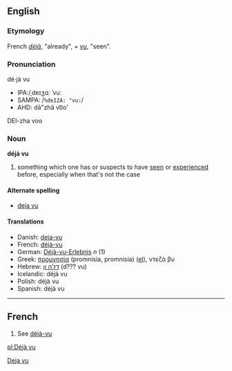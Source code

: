 ==English==
===Etymology===
French ''[[déjà]]'', "already", + ''[[vu]]'', "seen".
===Pronunciation===
dé·jà vu
*IPA:/ˌdeɪʒɑː ˈvuː
*SAMPA: /<tt>%deIZA: "vu:</tt>/
*AHD: dā"zhä vo͞o'
DEI-zha voo



===Noun===
'''déjà vu'''
# something which one has or suspects to have [[see]]n or [[experience]]d before, especially when that's not the case

====Alternate spelling====
*[[deja vu]]

====Translations====
*Danish: [[deja-vu]]
*French: [[déjà-vu]]
*German: [[Déjà-vu-Erlebnis]] ''n'' (1)
*Greek: [[προμνησία]] (promnisia, promnisía) ([[:el:Προμνησία|el]]), ντεζά βυ
*Hebrew: [[דז'ה וו]] (d??? vu)
*Icelandic: déjà vu
*Polish: déjà vu
*Spanish: déjà vu

[[Category:English words spelled with diacritics or ligatures|Deja vu]]

----

==French==

# See [[déjà-vu]]
[[pl:Déjà vu]]
